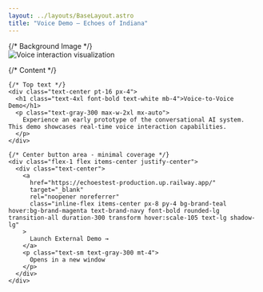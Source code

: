 ```yaml
---
layout: ../layouts/BaseLayout.astro
title: "Voice Demo — Echoes of Indiana"
---
```



<NavBar />

<div class="relative min-h-screen">
  {/* Background Image */}
  <div class="absolute inset-0 z-0">
    <img 
      src="/images/voice-demo-background.png" 
      alt="Voice interaction visualization" 
      class="w-full h-full object-cover"
    />
    <div class="absolute inset-0 bg-black/40"></div>
  </div>

  {/* Content */}
  <div class="relative z-10 min-h-screen flex flex-col">
    
    {/* Top text */}
    <div class="text-center pt-16 px-4">
      <h1 class="text-4xl font-bold text-white mb-4">Voice-to-Voice Demo</h1>
      <p class="text-gray-300 max-w-2xl mx-auto">
        Experience an early prototype of the conversational AI system. This demo showcases real-time voice interaction capabilities.
      </p>
    </div>

    {/* Center button area - minimal coverage */}
    <div class="flex-1 flex items-center justify-center">
      <div class="text-center">
        <a 
          href="https://echoestest-production.up.railway.app/" 
          target="_blank"
          rel="noopener noreferrer"
          class="inline-flex items-center px-8 py-4 bg-brand-teal hover:bg-brand-magenta text-brand-navy font-bold rounded-lg transition-all duration-300 transform hover:scale-105 text-lg shadow-lg"
        >
          Launch External Demo →
        </a>
        <p class="text-sm text-gray-300 mt-4">
          Opens in a new window
        </p>
      </div>
    </div>

  </div>
</div>
